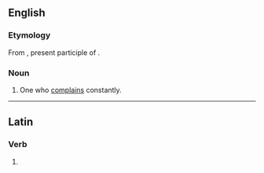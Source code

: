 ==English==

===Etymology===
From {{der|en|la|lātrans}}, present participle of {{m|la|lātro||bark, bay}}.

===Noun===
{{en-noun}}

# {{lb|en|obsolete}} One who [[complain]]s constantly.

----

==Latin==

===Verb===
{{la-verb-form|lātrant}}

# {{inflection of|la|lātrō||3|p|pres|actv|indc}}